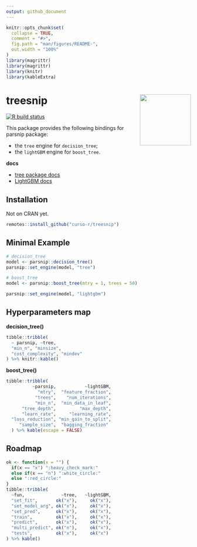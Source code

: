 ```yaml
---
output: github_document
---
```


<!-- README.md is generated from README.Rmd. Please edit that file -->

```r
knitr::opts_chunk$set(
  collapse = TRUE,
  comment = "#>",
  fig.path = "man/figures/README-",
  out.width = "100%"
)
library(magrittr)
library(magrittr)
library(knitr)
library(kableExtra)
```

# treesnip <a href='https://curso-r.github.io/treesnip'><img src='man/figures/logo.png' align="right" height="139" /></a>

<!-- badges: start -->
[![R build status](https://github.com/curso-r/treesnip/workflows/R-CMD-check/badge.svg)](https://github.com/curso-r/treesnip)
<!-- badges: end -->

This package provides the following bindings for parsnip package:

- the `tree` engine for `decision_tree`;
- the `lightGBM` engine for `boost_tree`.

**docs**

- [tree package docs](https://cran.r-project.org/web/packages/tree/tree.pdf)
- [LightGBM docs](https://lightgbm.readthedocs.io/)

## Installation

Not on CRAN yet.

``` r
remotes::install_github("curso-r/treesnip")
```

## Minimal Example

``` r
# decision_tree
model <- parsnip::decision_tree()
parsnip::set_engine(model, "tree")

# boost_tree
model <- parsnip::boost_tree(mtry = 1, trees = 50)

parsnip::set_engine(model, "lightgbm")
```




## Hyperparameters map

**decision_tree()**

```r
tibble::tribble(
  ~ parsnip, ~tree, 
  "min_n", "minsize",
  "cost_complexity", "mindev"
) %>% knitr::kable()
```

**boost_tree()**

```r
tibble::tribble(
          ~parsnip,           ~lightGBM,
            "mtry",  "feature_fraction",
           "trees",    "num_iterations",
           "min_n",  "min_data_in_leaf",
      "tree_depth",         "max_depth",
      "learn_rate",     "learning_rate",
  "loss_reduction", "min_gain_to_split",
     "sample_size",  "bagging_fraction"
  ) %>% kable(escape = FALSE) 
```

## Roadmap

```r
ok <- function(x = "") {
  if(x == "x") ":heavy_check_mark:"
  else if(x == "n") ":white_circle:"
  else ":red_circle:"
}
tibble::tribble(
  ~fun,              ~tree,   ~lightGBM,
  "set_fit",       ok("x"),     ok("x"),
  "set_model_arg", ok("x"),     ok("x"),
  "set_pred",      ok("x"),     ok("x"),
  "train",         ok("x"),     ok("x"),
  "predict",       ok("x"),     ok("x"),
  "multi_predict", ok("n"),     ok("x"),
  "tests",         ok("x"),     ok("x") 
) %>% kable() 
```
